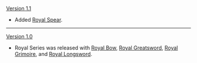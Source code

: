 {{Change History/Header}}
[[Version 1.1]]
* Added [[Royal Spear]].
----
[[Version 1.0]]
* Royal Series was released with [[Royal Bow]], [[Royal Greatsword]], [[Royal Grimoire]], and [[Royal Longsword]].